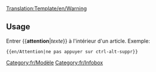 <noinclude>[[Translation:Template/en/Warning]]</noinclude><noinclude></noinclude>
{{en/Ambox| type  = content
| text  = <strong>Attention</strong><br>{{{1|Quelqu'un à ajouté cet avertissement mais a oublié d'en spécifier le contenu. Merci de supprimer cet avertissement ou de le compléter.}}}
}}<noinclude>

==Usage==
Entrer <nowiki>{{</nowiki>'''attention'''|''texte''<nowiki>}}</nowiki> à l'intérieur d'un article. Exemple:
<pre>{{en/Attention|ne pas appuyer sur ctrl-alt-suppr}}</pre>

[[Category:fr/Modèle]][[Category:fr/Infobox]]</noinclude>